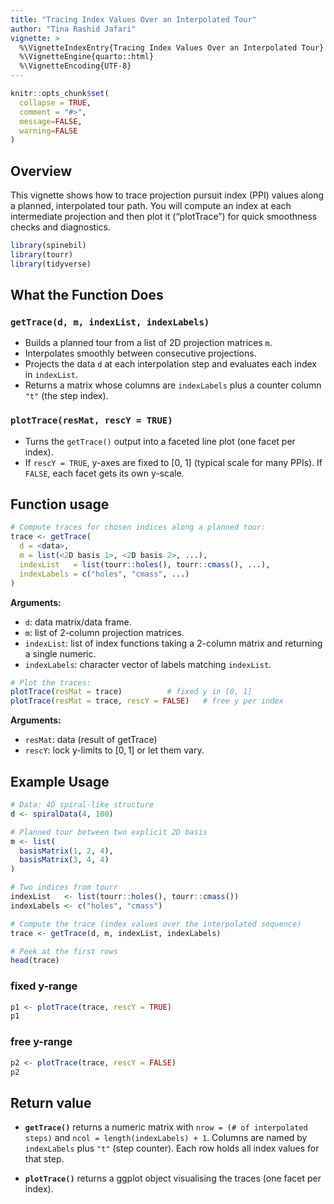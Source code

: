 ```yaml
---
title: "Tracing Index Values Over an Interpolated Tour"
author: "Tina Rashid Jafari"
vignette: >
  %\VignetteIndexEntry{Tracing Index Values Over an Interpolated Tour}
  %\VignetteEngine{quarto::html}
  %\VignetteEncoding{UTF-8}
---
```


```r
knitr::opts_chunk$set(
  collapse = TRUE,
  comment = "#>",
  message=FALSE, 
  warning=FALSE
)
```

## Overview

This vignette shows how to trace projection pursuit index (PPI) values along a planned, interpolated tour path. You will compute an index at each intermediate projection and then plot it (“plotTrace”) for quick smoothness checks and diagnostics.

```r
library(spinebil)
library(tourr)
library(tidyverse)
```

## What the Function Does

### `getTrace(d, m, indexList, indexLabels)`

* Builds a planned tour from a list of 2D projection matrices `m`.
* Interpolates smoothly between consecutive projections.
* Projects the data `d` at each interpolation step and evaluates each index in `indexList`.
* Returns a matrix whose columns are `indexLabels` plus a counter column `"t"` (the step index).

### `plotTrace(resMat, rescY = TRUE)`

* Turns the `getTrace()` output into a faceted line plot (one facet per index).
* If `rescY = TRUE`, y-axes are fixed to [0, 1] (typical scale for many PPIs).
If `FALSE`, each facet gets its own y-scale.


## Function usage

```r
# Compute traces for chosen indices along a planned tour:
trace <- getTrace(
  d = <data>,
  m = list(<2D basis 1>, <2D basis 2>, ...),
  indexList   = list(tourr::holes(), tourr::cmass(), ...),
  indexLabels = c("holes", "cmass", ...)
)
```
**Arguments:**

* `d`: data matrix/data frame.
* `m`: list of 2-column projection matrices.
* `indexList`: list of index functions taking a 2-column matrix and returning a single numeric.
* `indexLabels`: character vector of labels matching `indexList`.

```r
# Plot the traces:
plotTrace(resMat = trace)          # fixed y in [0, 1]
plotTrace(resMat = trace, rescY = FALSE)   # free y per index
```

**Arguments:**
  
* `resMat`: data (result of getTrace)
* `rescY`: lock y-limits to $[0,1]$ or let them vary.



## Example Usage

```r
# Data: 4D spiral-like structure
d <- spiralData(4, 100)

# Planned tour between two explicit 2D basis
m <- list(
  basisMatrix(1, 2, 4),
  basisMatrix(3, 4, 4)
)

# Two indices from tourr
indexList   <- list(tourr::holes(), tourr::cmass())
indexLabels <- c("holes", "cmass")

# Compute the trace (index values over the interpolated sequence)
trace <- getTrace(d, m, indexList, indexLabels)

# Peek at the first rows
head(trace)
```

### fixed y-range

```r
p1 <- plotTrace(trace, rescY = TRUE)
p1
```

### free y-range

```r
p2 <- plotTrace(trace, rescY = FALSE)
p2
```

## Return value

* **`getTrace()`** returns a numeric matrix with `nrow = (# of interpolated steps)` and
`ncol = length(indexLabels) + 1`.
Columns are named by `indexLabels` plus `"t"` (step counter). Each row holds all index values for that step.

* **`plotTrace()`** returns a ggplot object visualising the traces (one facet per index).

